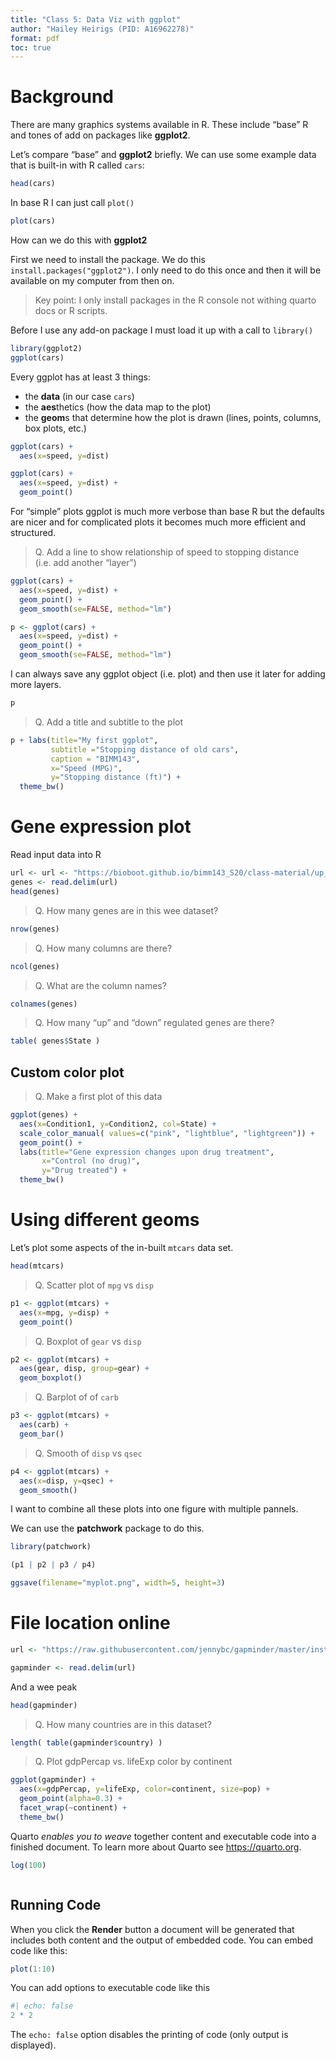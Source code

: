 ```yaml
---
title: "Class 5: Data Viz with ggplot"
author: "Hailey Heirigs (PID: A16962278)"
format: pdf
toc: true
---
```


# Background

There are many graphics systems available in R. These include "base" R and tones of add on packages like **ggplot2**. 

Let's compare "base" and **ggplot2** briefly. We can use some example data that is built-in with R called `cars`: 

```r
head(cars)
```

In base R I can just call `plot()`

```r
plot(cars)
```

How can we do this with **ggplot2**

First we need to install the package. We do this `install.packages("ggplot2")`. I only need to do this once and then it will be available on my computer from then on. 

>Key point: I only install packages in the R console not withing quarto docs or R scripts. 

Before I use any add-on package I must load it up with a call to `library()`

```r
library(ggplot2)
ggplot(cars)
```

Every ggplot has at least 3 things: 

- the **data** (in our case `cars`)
- the **aes**thetics (how the data map to the plot)
- the **geom**s that determine how the plot is drawn (lines, points, columns, box plots, etc.)

```r
ggplot(cars) +
  aes(x=speed, y=dist)
```

```r
ggplot(cars) +
  aes(x=speed, y=dist) +
  geom_point()
```

For "simple" plots ggplot is much more verbose than base R but the defaults are nicer and for complicated plots it becomes much more efficient and structured. 

> Q. Add a line to show relationship of speed to stopping distance (i.e. add another "layer")

```r
ggplot(cars) +
  aes(x=speed, y=dist) +
  geom_point() +
  geom_smooth(se=FALSE, method="lm")
```


```r
p <- ggplot(cars) +
  aes(x=speed, y=dist) +
  geom_point() +
  geom_smooth(se=FALSE, method="lm")

```

I can always save any ggplot object (i.e. plot) and then use it later for adding more layers. 

```r
p
```


> Q. Add a title and subtitle to the plot 

```r
p + labs(title="My first ggplot", 
         subtitle ="Stopping distance of old cars",
         caption = "BIMM143",
         x="Speed (MPG)",
         y="Stopping distance (ft)") +
  theme_bw()
```



# Gene expression plot 

Read input data into R 

```r
url <- url <- "https://bioboot.github.io/bimm143_S20/class-material/up_down_expression.txt"
genes <- read.delim(url)
head(genes)
```
> Q. How many genes are in this wee dataset?

```r
nrow(genes)
```
> Q. How many columns are there? 

```r
ncol(genes)
```
> Q. What are the column names? 

```r
colnames(genes)
```

> Q. How many "up" and "down" regulated genes are there? 

```r
table( genes$State )
```

## Custom color plot

> Q. Make a first plot of this data 

```r
ggplot(genes) + 
  aes(x=Condition1, y=Condition2, col=State) +
  scale_color_manual( values=c("pink", "lightblue", "lightgreen")) +
  geom_point() + 
  labs(title="Gene expression changes upon drug treatment", 
       x="Control (no drug)",
       y="Drug treated") + 
  theme_bw()
```


# Using different geoms

Let's plot some aspects of the in-built `mtcars` data set. 

```r
head(mtcars)
```

> Q. Scatter plot of `mpg` vs `disp`

```r
p1 <- ggplot(mtcars) + 
  aes(x=mpg, y=disp) + 
  geom_point()
```

> Q. Boxplot of `gear` vs `disp`

```r
p2 <- ggplot(mtcars) + 
  aes(gear, disp, group=gear) +
  geom_boxplot()
```

> Q. Barplot of of `carb` 

```r
p3 <- ggplot(mtcars) + 
  aes(carb) + 
  geom_bar()
```

> Q. Smooth of `disp` vs `qsec`

```r
p4 <- ggplot(mtcars) +
  aes(x=disp, y=qsec) +
  geom_smooth()
```

I want to combine all these plots into one figure with multiple pannels. 

We can use the **patchwork** package to do this. 

```r
library(patchwork)

(p1 | p2 | p3 / p4)
```

```r
ggsave(filename="myplot.png", width=5, height=3)
```

# File location online
```r
url <- "https://raw.githubusercontent.com/jennybc/gapminder/master/inst/extdata/gapminder.tsv" 

gapminder <- read.delim(url)
```
And a wee peak 
```r
head(gapminder)
```

> Q. How many countries are in this dataset? 

```r
length( table(gapminder$country) )
```


> Q. Plot gdpPercap vs. lifeExp color by continent 

```r
ggplot(gapminder) + 
  aes(x=gdpPercap, y=lifeExp, color=continent, size=pop) + 
  geom_point(alpha=0.3) +
  facet_wrap(~continent) + 
  theme_bw()
```



Quarto *enables you to weave* together content and executable code into a finished document. To learn more about Quarto see <https://quarto.org>.

```r
log(100)
```
```r

```



## Running Code

When you click the **Render** button a document will be generated that includes both content and the output of embedded code. You can embed code like this:

```r
plot(1:10)
```

You can add options to executable code like this 

```r
#| echo: false
2 * 2
```

The `echo: false` option disables the printing of code (only output is displayed).
